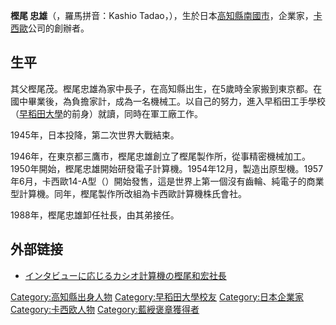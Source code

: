 '''樫尾 忠雄'''（{{lang-ja|かしお ただお}}，羅馬拼音：Kashio Tadao，{{bd|1917年|11月26日|1993年|3月4日|}}），生於日本[[高知縣|高知縣]][[南國市|南國市]]，企業家，[[卡西歐|卡西歐]]公司的創辦者。

==生平==
其父樫尾茂。樫尾忠雄為家中長子，在高知縣出生，在5歲時全家搬到東京都。在國中畢業後，為負擔家計，成為一名機械工。以自己的努力，進入早稻田工手學校（[[早稻田大學|早稻田大學]]的前身）就讀，同時在軍工廠工作。

1945年，日本投降，第二次世界大戰結束。

1946年，在東京都三鷹市，樫尾忠雄創立了樫尾製作所，從事精密機械加工。1950年開始，樫尾忠雄開始研發電子計算機。1954年12月，製造出原型機。1957年6月，卡西歐14-A型（{{lang-ja|カシオ14-A型}}）開始發售，這是世界上第一個沒有齒輪、純電子的商業型計算機。同年，樫尾製作所改組為卡西歐計算機株氏會社。

1988年，樫尾忠雄卸任社長，由其弟接任。

==外部链接==
* [http://www.kobe-np.co.jp/news/zenkoku/compact/201507/0008191219.shtml インタビューに応じるカシオ計算機の樫尾和宏社長] {{Wayback|url=http://www.kobe-np.co.jp/news/zenkoku/compact/201507/0008191219.shtml |date=20160726004611 }}

{{DEFAULTSORT:Kashio, Tadao}}
[[Category:高知縣出身人物|Category:高知縣出身人物]]
[[Category:早稻田大學校友|Category:早稻田大學校友]]
[[Category:日本企業家|Category:日本企業家]]
[[Category:卡西欧人物|Category:卡西欧人物]]
[[Category:藍綬褒章獲得者|Category:藍綬褒章獲得者]]